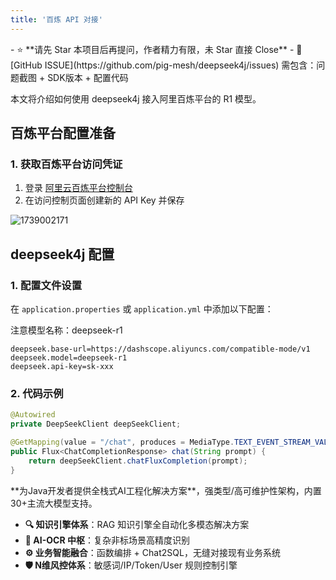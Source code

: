 ```yaml
---
title: '百炼 API 对接'
---
```


<Card title="写在最前：问题咨询请直接点击此处提交 ISSUE" icon="star" href="https://github.com/pig-mesh/deepseek4j/issues">
- ⭐️ **请先 Star 本项目后再提问，作者精力有限，未 Star 直接 Close**
- 🐞 [GitHub ISSUE](https://github.com/pig-mesh/deepseek4j/issues) 需包含：问题截图 + SDK版本 + 配置代码  
</Card>

本文将介绍如何使用 deepseek4j 接入阿里百炼平台的 R1 模型。

## 百炼平台配置准备

### 1. 获取百炼平台访问凭证

1. 登录 [阿里云百炼平台控制台](https://bailian.console.aliyun.com/?apiKey=1#/api-key)
2. 在访问控制页面创建新的 API Key 并保存

<img src='https://minio.pigx.vip/oss/202502/1739002171.png' alt='1739002171'/>

## deepseek4j 配置


### 1. 配置文件设置

在 `application.properties` 或 `application.yml` 中添加以下配置：

<Warning>注意模型名称：deepseek-r1</Warning>

```properties
deepseek.base-url=https://dashscope.aliyuncs.com/compatible-mode/v1
deepseek.model=deepseek-r1
deepseek.api-key=sk-xxx
```

### 2. 代码示例

```java
@Autowired
private DeepSeekClient deepSeekClient;

@GetMapping(value = "/chat", produces = MediaType.TEXT_EVENT_STREAM_VALUE)
public Flux<ChatCompletionResponse> chat(String prompt) {
    return deepSeekClient.chatFluxCompletion(prompt);
}
```

<Card title="PIG AI应用开发平台 | 适合中大型企业构建自主可控的AI中台" icon="link" href="https://ai.pig4cloud.com">
**为Java开发者提供全栈式AI工程化解决方案**，强类型/高可维护性架构，内置30+主流大模型支持。

- **🔍 知识引擎体系**：RAG 知识引擎全自动化多模态解决方案
- **📝 AI-OCR 中枢**：复杂非标场景高精度识别
- **⚙️ 业务智能融合**：函数编排 + Chat2SQL，无缝对接现有业务系统
- **🛡️ N维风控体系**：敏感词/IP/Token/User 规则控制引擎
</Card>